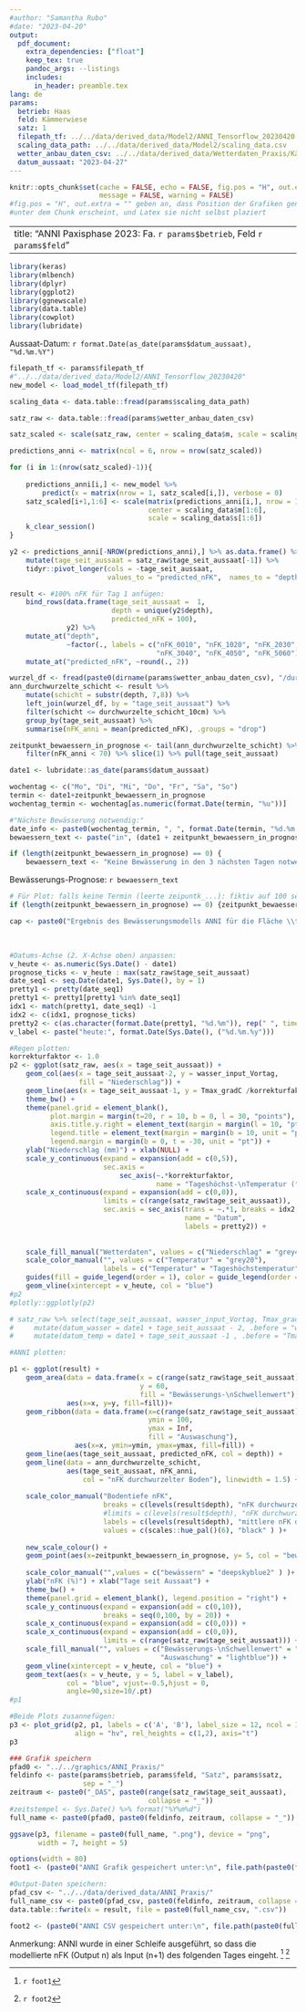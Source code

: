 ```yaml
---
#author: "Samantha Rubo"
#date: "2023-04-20"
output:
  pdf_document: 
    extra_dependencies: ["float"]
    keep_tex: true
    pandoc_args: --listings
    includes:
      in_header: preamble.tex
lang: de
params:
  betrieb: Haas
  feld: Kämmerwiese
  satz: 1
  filepath_tf: ../../data/derived_data/Model2/ANNI_Tensorflow_20230420
  scaling_data_path: ../../data/derived_data/Model2/scaling_data.csv
  wetter_anbau_daten_csv: ../../data/derived_data/Wetterdaten_Praxis/Kämmerwiese/daten_komplett.csv
  datum_aussaat: "2023-04-27"
---
```


```r
knitr::opts_chunk$set(cache = FALSE, echo = FALSE, fig.pos = "H", out.extra = "", 
                      message = FALSE, warning = FALSE)
#fig.pos = "H", out.extra = "" geben an, dass Position der Grafiken genau an der Stelle
#unter dem Chunk erscheint, und Latex sie nicht selbst plaziert
```

---
title: "ANNI Paxisphase 2023: Fa. `r params$betrieb`, Feld `r params$feld`" 
---

```r
library(keras)
library(mlbench)
library(dplyr)
library(ggplot2)
library(ggnewscale)
library(data.table)
library(cowplot)
library(lubridate)
```

Aussaat-Datum: `r format.Date(as_date(params$datum_aussaat), "%d.%m.%Y")`

<!-- ## Vorgehen: -->

<!-- 1\. Gespiechertes Modell laden -->

```r
filepath_tf <- params$filepath_tf
#"../../data/derived_data/Model2/ANNI_Tensorflow_20230420"
new_model <- load_model_tf(filepath_tf)
```

<!-- 2\. Skalierungs-Werte für Input-Daten laden -->

```r
scaling_data <- data.table::fread(params$scaling_data_path)
```

<!-- 3\. Wetter- und Anbaudaten einlesen -->

```r
satz_raw <- data.table::fread(params$wetter_anbau_daten_csv)

satz_scaled <- scale(satz_raw, center = scaling_data$m, scale = scaling_data$s)
```

<!-- 4\. ANNI für jeden Tag einzeln hintereinander im Loop ausführen -->

```r
predictions_anni <- matrix(ncol = 6, nrow = nrow(satz_scaled))

for (i in 1:(nrow(satz_scaled)-1)){
    
    predictions_anni[i,] <- new_model %>%
        predict(x = matrix(nrow = 1, satz_scaled[i,]), verbose = 0)
    satz_scaled[i+1,1:6] <- scale(matrix(predictions_anni[i,], nrow = 1),
                                  center = scaling_data$m[1:6],
                                  scale = scaling_data$s[1:6])
    k_clear_session()
}

```

<!-- 5\. Ergebnisse formatieren -->

```r
y2 <- predictions_anni[-NROW(predictions_anni),] %>% as.data.frame() %>%
    mutate(tage_seit_aussaat = satz_raw$tage_seit_aussaat[-1]) %>%
    tidyr::pivot_longer(cols = -tage_seit_aussaat,
                        values_to = "predicted_nFK",  names_to = "depth")

result <- #100% nFK für Tag 1 anfügen:
    bind_rows(data.frame(tage_seit_aussaat =  1,
                         depth = unique(y2$depth),
                         predicted_nFK = 100),
              y2) %>%
    mutate_at("depth",
              ~factor(., labels = c("nFK_0010", "nFK_1020", "nFK_2030",
                                    "nFK_3040", "nFK_4050", "nFK_5060") )) %>%
    mutate_at("predicted_nFK", ~round(., 2))
```

<!-- # 5.1 nFK der durchwurzelten Bodenschicht berechnen: -->
```r
wurzel_df <- fread(paste0(dirname(params$wetter_anbau_daten_csv), "/durchwurzelte_schicht.csv"))
ann_durchwurzelte_schicht <- result %>% 
    mutate(schicht = substr(depth, 7,8)) %>%
    left_join(wurzel_df, by = "tage_seit_aussaat") %>%
    filter(schicht <= durchwurzelte_schicht_10cm) %>%
    group_by(tage_seit_aussaat) %>%
    summarise(nFK_anni = mean(predicted_nFK), .groups = "drop")
```

<!-- ## Bewässerungs-Termin berechnen und als als Text ausgeben -->
```r
zeitpunkt_bewaessern_in_prognose <- tail(ann_durchwurzelte_schicht) %>% 
    filter(nFK_anni < 70) %>% slice(1) %>% pull(tage_seit_aussaat)

date1 <- lubridate::as_date(params$datum_aussaat)

wochentag <- c("Mo", "Di", "Mi", "Do", "Fr", "Sa", "So")
termin <- date1+zeitpunkt_bewaessern_in_prognose
wochentag_termin <- wochentag[as.numeric(format.Date(termin, "%u"))]

#"Nächste Bewässerung notwendig:" 
date_info <- paste0(wochentag_termin, ", ", format.Date(termin, "%d.%m.%y"))
bewaessern_text <- paste("in", (date1 + zeitpunkt_bewaessern_in_prognose)-Sys.Date(), "Tagen, am", date_info)

if (length(zeitpunkt_bewaessern_in_prognose) == 0) {
    bewaessern_text <- "Keine Bewässerung in den 3 nächsten Tagen notwendig."}
```

Bewässerungs-Prognose: `r bewaessern_text`

```r
# Für Plot: falls keine Termin (leerte zeipuntk_...): fiktiv auf 100 setzen, um außerhalb des Plot
if (length(zeitpunkt_bewaessern_in_prognose) == 0) {zeitpunkt_bewaessern_in_prognose <- 100}
```



```r
cap <- paste0("Ergebnis des Bewässerungsmodells ANNI für die Fläche \\textit{", params$feld,  "} der Fa. ",  params$betrieb, " für die Tage ", paste0(range(satz_raw$tage_seit_aussaat), collapse = "-"), " seit Aussaat. Dargestellt sind A) Wetterdaten für Niederschlag (mm) und Tageshöchsttemperatur (°C) und B) die modellierte nutzbare Feldkapazität (nFK \\%) für 6 Bodentiefen von 0-60 cm Tiefe.")
```

<!-- 6\. ANNI-Ergebnis plotten -->
\
```r
#Datums-Achse (2. X-Achse oben) anpassen:
v_heute <- as.numeric(Sys.Date() - date1)
prognose_ticks <- v_heute : max(satz_raw$tage_seit_aussaat)
date_seq1 <- seq.Date(date1, Sys.Date(), by = 1) 
pretty1 <- pretty(date_seq1)
pretty1 <- pretty1[pretty1 %in% date_seq1]
idx1 <- match(pretty1, date_seq1) -1 
idx2 <- c(idx1, prognose_ticks)
pretty2 <- c(as.character(format.Date(pretty1, "%d.%m")), rep(" ", times = length(prognose_ticks)))
v_label <- paste("heute:", format.Date(Sys.Date(), ("%d.%m.%y")))
```

```r
#Regen plotten:
korrekturfaktor <- 1.0
p2 <- ggplot(satz_raw, aes(x = tage_seit_aussaat)) +
    geom_col(aes(x = tage_seit_aussaat-2, y = wasser_input_Vortag,
                 fill = "Niederschlag")) +
    geom_line(aes(x = tage_seit_aussaat-1, y = Tmax_gradC /korrekturfaktor, col = "Temperatur")) + 
    theme_bw() +
    theme(panel.grid = element_blank(),
          plot.margin = margin(t=20, r = 10, b = 0, l = 30, "points"),
          axis.title.y.right = element_text(margin = margin(l = 10, "pt")),
          legend.title = element_text(margin = margin(b = 10, unit = "pt")),
          legend.margin = margin(b = 0, t = -30, unit = "pt")) +
    ylab("Niederschlag (mm)") + xlab(NULL) +
    scale_y_continuous(expand = expansion(add = c(0,5)),
                       sec.axis =
                           sec_axis(~.*korrekturfaktor,
                                    name = "Tageshöchst-\nTemperatur (°C)")) +
    scale_x_continuous(expand = expansion(add = c(0,0)),
                       limits = c(range(satz_raw$tage_seit_aussaat)), 
                       sec.axis = sec_axis(trans = ~.*1, breaks = idx2, 
                                           name = "Datum",
                                           labels = pretty2)) +
    
    
    scale_fill_manual("Wetterdaten", values = c("Niederschlag" = "grey40")) +
    scale_color_manual("", values = c("Temperatur" = "grey20"), 
                       labels = c("Temperatur" = "Tageshöchstemperatur")) +
    guides(fill = guide_legend(order = 1), color = guide_legend(order = 2)) + 
    geom_vline(xintercept = v_heute, col = "blue")
#p2
#plotly::ggplotly(p2)
```

```r
# satz_raw %>% select(tage_seit_aussaat, wasser_input_Vortag, Tmax_gradC) %>%
#     mutate(datum_wasser = date1 + tage_seit_aussaat - 2, .before = "wasser_input_Vortag") %>%
#     mutate(datum_temp = date1 + tage_seit_aussaat -1 , .before = "Tmax_gradC")
```



```r
#ANNI plotten:

p1 <- ggplot(result) +
    geom_area(data = data.frame(x = c(range(satz_raw$tage_seit_aussaat)),
                                y = 60,
                                fill = "Bewässerungs-\nSchwellenwert"),
              aes(x=x, y=y, fill=fill))+
    geom_ribbon(data = data.frame(x=c(range(satz_raw$tage_seit_aussaat)),
                                  ymin = 100,
                                  ymax = Inf,
                                  fill = "Auswaschung"),
                aes(x=x, ymin=ymin, ymax=ymax, fill=fill)) +
    geom_line(aes(tage_seit_aussaat, predicted_nFK, col = depth)) +
    geom_line(data = ann_durchwurzelte_schicht,
              aes(tage_seit_aussaat, nFK_anni, 
                  col = "nFK durchwurzelter Boden"), linewidth = 1.5) +
    
    scale_color_manual("Bodentiefe nFK",
                       breaks = c(levels(result$depth), "nFK durchwurzelter Boden"),
                       #limits = c(levels(result$depth), "nFK durchwurzelter Boden"),
                       labels = c(levels(result$depth), "mittlere nFK des \ndurchwurzelten Bodens"),
                       values = c(scales::hue_pal()(6), "black" ) )+
    
    new_scale_colour() + 
    geom_point(aes(x=zeitpunkt_bewaessern_in_prognose, y= 5, col = "bewässern"), shape = 8, size = 6) + 
    
    scale_color_manual("",values = c("bewässern" = "deepskyblue2" ) )+    
    ylab("nFK (%)") + xlab("Tage seit Aussaat") +
    theme_bw() +
    theme(panel.grid = element_blank(), legend.position = "right") +
    scale_y_continuous(expand = expansion(add = c(0,10)),
                       breaks = seq(0,100, by = 20)) +
    scale_x_continuous(expand = expansion(add = c(0,0))) +
    scale_x_continuous(expand = expansion(add = c(0,0)),
                       limits = c(range(satz_raw$tage_seit_aussaat))) +
    scale_fill_manual("", values = c("Bewässerungs-\nSchwellenwert" = "grey90",
                                     "Auswaschung" = "lightblue")) +
    geom_vline(xintercept = v_heute, col = "blue") + 
    geom_text(aes(x = v_heute, y = 5, label = v_label),
              col = "blue", vjust=-0.5,hjust = 0,
              angle=90,size=10/.pt)
#p1
```


```r
#Beide Plots zusannefügen:
p3 <- plot_grid(p2, p1, labels = c('A', 'B'), label_size = 12, ncol = 1,
                align = "hv", rel_heights = c(1,2), axis="t")
p3
```

```r
### Grafik speichern
pfad0 <- "../../graphics/ANNI_Praxis/"
feldinfo <- paste(params$betrieb, params$feld, "Satz", params$satz,
                  sep = "_")
zeitraum <- paste0("_DAS", paste0(range(satz_raw$tage_seit_aussaat),
                                  collapse = "_"))
#zeitstempel <- Sys.Date() %>% format("%Y%m%d")
full_name <- paste0(pfad0, paste0(feldinfo, zeitraum, collapse = "_"))

ggsave(p3, filename = paste0(full_name, ".png"), device = "png",
       width = 7, height = 5)

options(width = 80)
foot1 <- (paste0("ANNI Grafik gespeichert unter:\n", file.path(paste0(full_name, ".png"))))
```

```r
#Output-Daten speichern:
pfad_csv <- "../../data/derived_data/ANNI_Praxis/"
full_name_csv <- paste0(pfad_csv, paste0(feldinfo, zeitraum, collapse = "_"))
data.table::fwrite(x = result, file = paste0(full_name_csv, ".csv"))

foot2 <- (paste0("ANNI CSV gespeichert unter:\n", file.path(paste0(full_name_csv, ".csv"))))
```

Anmerkung: ANNI wurde in einer Schleife ausgeführt, so dass die modellierte nFK (Output n) als Input (n+1) des folgenden Tages eingeht. [^1] [^2]

[^1]: `r foot1`

[^2]: `r foot2`
